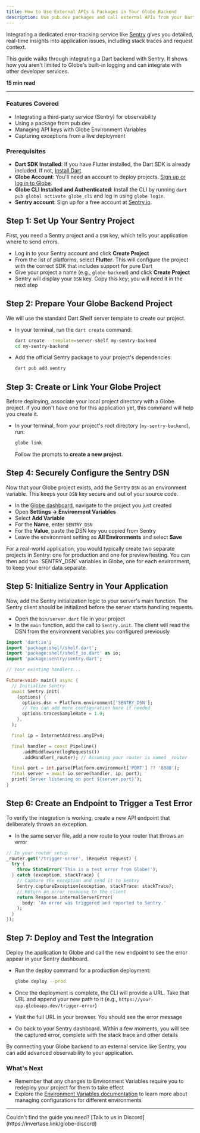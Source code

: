 ```yaml
---
title: How to Use External APIs & Packages in Your Globe Backend
description: Use pub.dev packages and call external APIs from your Dart backend.
---
```


Integrating a dedicated error-tracking service like [Sentry](https://sentry.io/) gives you detailed, real-time insights into application issues, including stack traces and request context.

This guide walks through integrating a Dart backend with Sentry. It shows how you aren't limited to Globe's built-in logging and can integrate with other developer services.

**15 min read**

---

### Features Covered

- Integrating a third-party service (Sentry) for observability
- Using a package from pub.dev
- Managing API keys with Globe Environment Variables
- Capturing exceptions from a live deployment

### Prerequisites

- **Dart SDK Installed**: If you have Flutter installed, the Dart SDK is already included. If not, [Install Dart](https://dart.dev/get-dart).
- **Globe Account**: You'll need an account to deploy projects. [Sign up or log in to Globe](https://globe.dev/login).
- **Globe CLI Installed and Authenticated**: Install the CLI by running `dart pub global activate globe_cli` and log in using `globe login`.
- **Sentry account**: Sign up for a free account at [Sentry.io](https://sentry.io/signup/).

## Step 1: Set Up Your Sentry Project

First, you need a Sentry project and a `DSN` key, which tells your application where to send errors.

- Log in to your Sentry account and click **Create Project**
- From the list of platforms, select **Flutter**. This will configure the project with the correct SDK that includes support for pure Dart
- Give your project a name (e.g., `globe-backend`) and click **Create Project**
- Sentry will display your `DSN` key. Copy this key; you will need it in the next step

## Step 2: Prepare Your Globe Backend Project

We will use the standard Dart Shelf server template to create our project.

- In your terminal, run the `dart create` command:

  ```bash
  dart create --template=server-shelf my-sentry-backend
  cd my-sentry-backend
  ```

- Add the official Sentry package to your project's dependencies:

  ```bash
  dart pub add sentry
  ```

## Step 3: Create or Link Your Globe Project

Before deploying, associate your local project directory with a Globe project. If you don't have one for this application yet, this command will help you create it.

- In your terminal, from your project's root directory (`my-sentry-backend`), run:

  ```bash
  globe link
  ```

  Follow the prompts to **create a new project**.

## Step 4: Securely Configure the Sentry DSN

Now that your Globe project exists, add the Sentry `DSN` as an environment variable. This keeps your `DSN` key secure and out of your source code.

- In the [Globe dashboard](https://globe.dev/login), navigate to the project you just created
- Open **Settings → Environment Variables**
- Select **Add Variable**
- For the **Name**, enter `SENTRY_DSN`
- For the **Value**, paste the DSN key you copied from Sentry
- Leave the environment setting as **All Environments** and select **Save**

<Info>
  For a real-world application, you would typically create two separate projects
  in Sentry: one for production and one for preview/testing. You can then add
  two `SENTRY_DSN` variables in Globe, one for each environment, to keep your
  error data separate.
</Info>

## Step 5: Initialize Sentry in Your Application

Now, add the Sentry initialization logic to your server's main function. The Sentry client should be initialized before the server starts handling requests.

- Open the `bin/server.dart` file in your project
- In the `main` function, add the call to `Sentry.init`. The client will read the DSN from the environment variables you configured previously

```dart
import 'dart:io';
import 'package:shelf/shelf.dart';
import 'package:shelf/shelf_io.dart' as io;
import 'package:sentry/sentry.dart';

// Your existing handlers...

Future<void> main() async {
  // Initialize Sentry
  await Sentry.init(
    (options) {
      options.dsn = Platform.environment['SENTRY_DSN'];
      // You can add more configuration here if needed
      options.tracesSampleRate = 1.0;
    },
  );

  final ip = InternetAddress.anyIPv4;

  final handler = const Pipeline()
      .addMiddleware(logRequests())
      .addHandler(_router); // Assuming your router is named _router

  final port = int.parse(Platform.environment['PORT'] ?? '8080');
  final server = await io.serve(handler, ip, port);
  print('Server listening on port ${server.port}');
}
```

## Step 6: Create an Endpoint to Trigger a Test Error

To verify the integration is working, create a new API endpoint that deliberately throws an exception.

- In the same server file, add a new route to your router that throws an error

```dart
// In your router setup
_router.get('/trigger-error', (Request request) {
  try {
    throw StateError('This is a test error from Globe!');
  } catch (exception, stackTrace) {
    // Capture the exception and send it to Sentry
    Sentry.captureException(exception, stackTrace: stackTrace);
    // Return an error response to the client
    return Response.internalServerError(
      body: 'An error was triggered and reported to Sentry.'
    );
  }
});
```

## Step 7: Deploy and Test the Integration

Deploy the application to Globe and call the new endpoint to see the error appear in your Sentry dashboard.

- Run the deploy command for a production deployment:

  ```bash
  globe deploy --prod
  ```

- Once the deployment is complete, the CLI will provide a URL. Take that URL and append your new path to it (e.g., `https://your-app.globeapp.dev/trigger-error`)
- Visit the full URL in your browser. You should see the error message
- Go back to your Sentry dashboard. Within a few moments, you will see the captured error, complete with the stack trace and other details

By connecting your Globe backend to an external service like Sentry, you can add advanced observability to your application.

### What's Next

- Remember that any changes to Environment Variables require you to redeploy your project for them to take effect
- Explore the [Environment Variables documentation](/core-concepts/environment-variables) to learn more about managing configurations for different environments

---

<Info>
  Couldn't find the guide you need? [Talk to us in
  Discord](https://invertase.link/globe-discord)
</Info>
